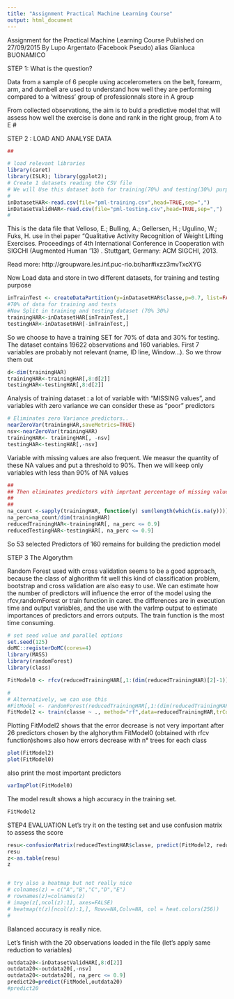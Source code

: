 ```yaml
---
title: "Assignment Practical Machine Learning Course"
output: html_document
---
```


Assignment for the Practical Machine Learning Course
Published on 27/09/2015 By Lupo Argentato (Facebook Pseudo) alias Gianluca BUONAMICO


STEP 1: What is the question?

Data from a sample of 6 people using accelerometers on the belt, forearm, arm, and dumbell are used to understand how well they are performing compared to a 'witness' group of professionnals store in A group

From collected observations, the aim is to buld a predictive model that will assess how well the exercise is done and rank in the right group, from A to E
#


STEP 2 : LOAD AND ANALYSE DATA
```r
## 

# load relevant libraries
library(caret)
library(ISLR); library(ggplot2);
# Create 1 datasets reading the CSV file
# We will Use this dataset both for training(70%) and testing(30%) purpose.
# 
inDatasetHAR<-read.csv(file="pml-training.csv",head=TRUE,sep=",")
inDatasetValidHAR<-read.csv(file="pml-testing.csv",head=TRUE,sep=",")
#
```
This is the data file that Velloso, E.; Bulling, A.; Gellersen, H.; 
Ugulino, W.; Fuks, H. use in thei paper "Qualitative Activity Recognition of 
Weight Lifting Exercises. Proceedings of 4th International Conference in 
Cooperation with SIGCHI (Augmented Human '13) . 
Stuttgart, Germany: ACM SIGCHI, 2013.

Read more: http://groupware.les.inf.puc-rio.br/har#ixzz3mvTxcXYG

Now Load data and store in two different datasets, for training and testing purpose
```r
inTrainTest <- createDataPartition(y=inDatasetHAR$classe,p=0.7, list=FALSE)
#70% of data for training and tests
#Now Split in training and testing dataset (70% 30%)
trainingHAR<-inDatasetHAR[inTrainTest,]
testingHAR<-inDatasetHAR[-inTrainTest,]

```
So we choose to have a training SET for 70% of data and 30% for testing. The dataset contains 19622 observations and 160 variables.
First 7 variables are probably not relevant (name, ID line, Window...). So we throw them out


```r
d<-dim(trainingHAR)
trainingHAR<-trainingHAR[,8:d[2]]
testingHAR<-testingHAR[,8:d[2]]
```

Analysis of training dataset : a lot of variable with "MISSING values", and variables with zero variance
we can consider these as "poor" predictors
```r
# Eliminates zero Variance predictors..
nearZeroVar(trainingHAR,saveMetrics=TRUE)
nsv<-nearZeroVar(trainingHAR)
trainingHAR<- trainingHAR[, -nsv]
testingHAR<-testingHAR[,-nsv]

```
Variable with missing values are also frequent. We measur the quantity of these NA values and put a threshold to 90%. Then we will keep only variables with less than 90% of NA values
```r
##
## Then eliminates predictors with imprtant percentage of missing values (>90%)
##
##
na_count <-sapply(trainingHAR, function(y) sum(length(which(is.na(y)))))
na_perc=na_count/dim(trainingHAR)
reducedTrainingHAR<-trainingHAR[, na_perc <= 0.9]
reducedTestingHAR<-testingHAR[, na_perc <= 0.9]
```

So 53 selected Predictors of 160 remains for building the prediction model  

STEP 3 The Algorythm

Random Forest used with cross validation seems to be a good approach, because the class of alghorithm fit well this kind of classification problem, bootstrap and cross validation are also easy to use.
We can estimate how the number of predictors will influence the error of the model using the rfcv,randomForest or train function in caret. the differences are in execution time and output variables, and the use with the varImp output to estimate importances of predictors and errors outputs.
The train function is the most time consuming.
```r
# set seed value and parallel options
set.seed(125)
doMC::registerDoMC(cores=4)
library(MASS)
library(randomForest)
library(class)

FitModel0 <- rfcv(reducedTrainingHAR[,1:(dim(reducedTrainingHAR)[2]-1)],reducedTrainingHAR[,dim(reducedTrainingHAR)[2]],cv.fold=5,mtry=function(p) max(1, floor(sqrt(p))), recursive=TRUE)

#
# Alternatively, we can use this
#FitModel <- randomForest(reducedTrainingHAR[,1:(dim(reducedTrainingHAR)[2]-1)],reducedTrainingHAR[,dim(reducedTrainingHAR)[2]],cv.fold=5, importance=TRUE)
FitModel2 <- train(classe ~ ., method="rf",data=reducedTrainingHAR,trControl=trainControl(method="cv",number=5),prox=TRUE,importance=TRUE,allowParallel=TRUE)

```
Plotting FitModel2 shows that the error decrease is not very important after 26 predictors chosen by the alghorythm
FitModel0 (obtained with rfcv function)shows also how errors decrease with n° trees for each class

```r
plot(FitModel2)
plot(FitModel0)
```

also print the most important predictors

```r
varImpPlot(FitModel0)

```


The model result shows a high accuracy in the training set.
```r
FitModel2

```
STEP4 EVALUATION
Let's try it on the testing set and use confusion matrix to assess the score
```r
resu<-confusionMatrix(reducedTestingHAR$classe, predict(FitModel2, reducedTestingHAR))
resu
z<-as.table(resu)
z


# try also a heatmap but not really nice
# colnames(z) = c("A","B","C","D","E")
# rownames(z)=colnames(z)
# image(z[,ncol(z):1], axes=FALSE)
# heatmap(t(z)[ncol(z):1,], Rowv=NA,Colv=NA, col = heat.colors(256))
#
```
Balanced accuracy is really nice.

Let's finish with the 20 observations loaded in the file (let's apply same reduction to variables)
```r
outdata20<-inDatasetValidHAR[,8:d[2]]
outdata20<-outdata20[,-nsv]
outdata20<-outdata20[, na_perc <= 0.9]
predict20=predict(FitModel,outdata20)
#predict20


```
